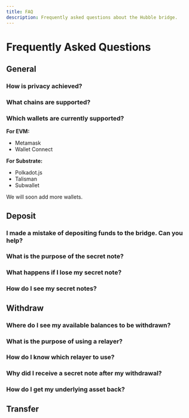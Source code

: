 ```yaml
---
title: FAQ
description: Frequently asked questions about the Hubble bridge.
---
```


# Frequently Asked Questions

## General

### **How is privacy achieved?**

### **What chains are supported?**

### **Which wallets are currently supported?**

**For EVM:**

- Metamask
- Wallet Connect

**For Substrate:**

- Polkadot.js
- Talisman
- Subwallet

We will soon add more wallets.

## Deposit

### **I made a mistake of depositing funds to the bridge. Can you help?**

### **What is the purpose of the secret note?**

### **What happens if I lose my secret note?**

### **How do I see my secret notes?**

## Withdraw

### **Where do I see my available balances to be withdrawn?**

### **What is the purpose of using a relayer?**

### **How do I know which relayer to use?**

### **Why did I receive a secret note after my withdrawal?**

### **How do I get my underlying asset back?**

## Transfer
